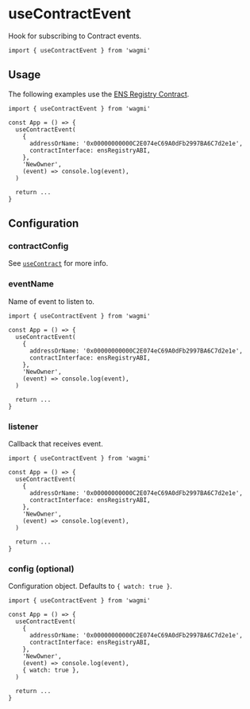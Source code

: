 # useContractEvent

Hook for subscribing to Contract events.

```tsx
import { useContractEvent } from 'wagmi'
```

## Usage

The following examples use the [ENS Registry Contract](https://etherscan.io/address/0x00000000000C2E074eC69A0dFb2997BA6C7d2e1e#code).

```tsx
import { useContractEvent } from 'wagmi'

const App = () => {
  useContractEvent(
    {
      addressOrName: '0x00000000000C2E074eC69A0dFb2997BA6C7d2e1e',
      contractInterface: ensRegistryABI,
    },
    'NewOwner',
    (event) => console.log(event),
  )

  return ...
}
```

## Configuration

### contractConfig

See [`useContract`](/docs/hooks/useContract) for more info.

### eventName

Name of event to listen to.

```tsx highlight='9'
import { useContractEvent } from 'wagmi'

const App = () => {
  useContractEvent(
    {
      addressOrName: '0x00000000000C2E074eC69A0dFb2997BA6C7d2e1e',
      contractInterface: ensRegistryABI,
    },
    'NewOwner',
    (event) => console.log(event),
  )

  return ...
}
```

### listener

Callback that receives event.

```tsx highlight='10'
import { useContractEvent } from 'wagmi'

const App = () => {
  useContractEvent(
    {
      addressOrName: '0x00000000000C2E074eC69A0dFb2997BA6C7d2e1e',
      contractInterface: ensRegistryABI,
    },
    'NewOwner',
    (event) => console.log(event),
  )

  return ...
}
```

### config (optional)

Configuration object. Defaults to `{ watch: true }`.

```tsx highlight='11'
import { useContractEvent } from 'wagmi'

const App = () => {
  useContractEvent(
    {
      addressOrName: '0x00000000000C2E074eC69A0dFb2997BA6C7d2e1e',
      contractInterface: ensRegistryABI,
    },
    'NewOwner',
    (event) => console.log(event),
    { watch: true },
  )

  return ...
}
```
